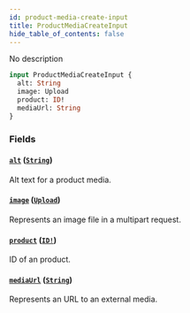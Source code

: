 ```yaml
---
id: product-media-create-input
title: ProductMediaCreateInput
hide_table_of_contents: false
---
```


No description

```graphql
input ProductMediaCreateInput {
  alt: String
  image: Upload
  product: ID!
  mediaUrl: String
}
```

### Fields

#### [`alt`](#) ([`String`](../../../developer/api-reference/scalars/string))

Alt text for a product media.

#### [`image`](#) ([`Upload`](../../../developer/api-reference/scalars/upload))

Represents an image file in a multipart request.

#### [`product`](#) ([`ID!`](../../../developer/api-reference/scalars/id))

ID of an product.

#### [`mediaUrl`](#) ([`String`](../../../developer/api-reference/scalars/string))

Represents an URL to an external media.
